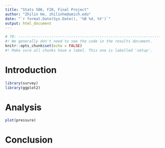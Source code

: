 ```yaml
---
title: "Stats 506, F20, Final Project"
author: "Zhilin He, zhilinhe@umich.edu"
date: "`r format.Date(Sys.Date(), '%B %d, %Y')`"
output: html_document
---
```


```r
# 79: -------------------------------------------------------------------------
#! We generally don't need to see the code in the results document.
knitr::opts_chunk$set(echo = FALSE)
#! Make sure all chunks have a label. This one is labelled 'setup'.
```

# Introduction



```r
library(survey)
library(ggplot2)
```

# Analysis


```r
plot(pressure)
```

# Conclusion

